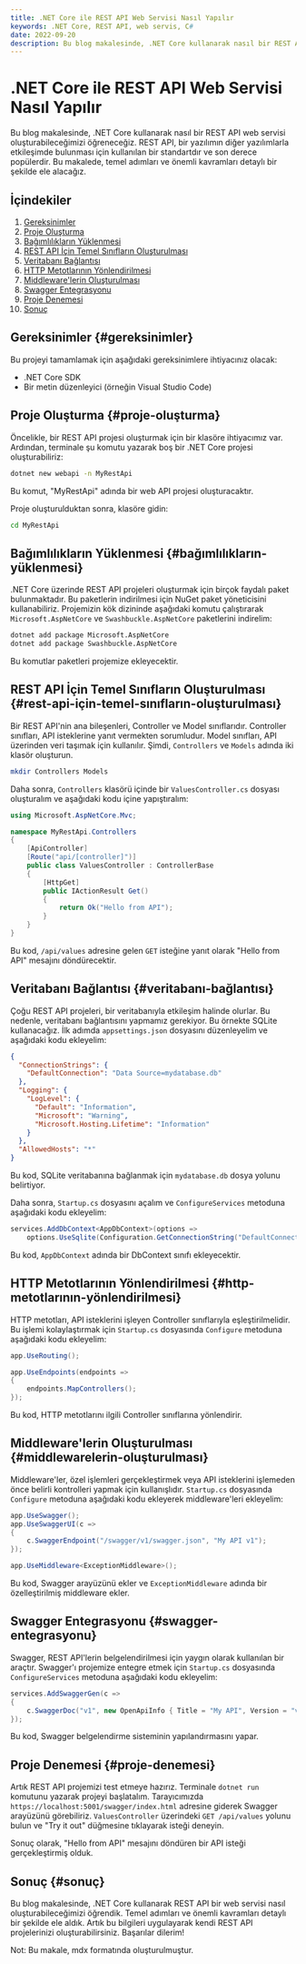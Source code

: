 ```yaml
---
title: .NET Core ile REST API Web Servisi Nasıl Yapılır
keywords: .NET Core, REST API, web servis, C#
date: 2022-09-20
description: Bu blog makalesinde, .NET Core kullanarak nasıl bir REST API web servisi oluşturabileceğimizi öğreneceğiz.
---
```


# .NET Core ile REST API Web Servisi Nasıl Yapılır

Bu blog makalesinde, .NET Core kullanarak nasıl bir REST API web servisi oluşturabileceğimizi öğreneceğiz. REST API, bir yazılımın diğer yazılımlarla etkileşimde bulunması için kullanılan bir standartdır ve son derece popülerdir. Bu makalede, temel adımları ve önemli kavramları detaylı bir şekilde ele alacağız.

## İçindekiler

1. [Gereksinimler](#gereksinimler)
2. [Proje Oluşturma](#proje-oluşturma)
3. [Bağımlılıkların Yüklenmesi](#bağımlılıkların-yüklenmesi)
4. [REST API İçin Temel Sınıfların Oluşturulması](#rest-api-için-temel-sınıfların-oluşturulması)
5. [Veritabanı Bağlantısı](#veritabanı-bağlantısı)
6. [HTTP Metotlarının Yönlendirilmesi](#http-metotlarının-yönlendirilmesi)
7. [Middleware'lerin Oluşturulması](#middlewarelerin-oluşturulması)
8. [Swagger Entegrasyonu](#swagger-entegrasyonu)
9. [Proje Denemesi](#proje-denemesi)
10. [Sonuç](#sonuç)

## Gereksinimler {#gereksinimler}

Bu projeyi tamamlamak için aşağıdaki gereksinimlere ihtiyacınız olacak:

- .NET Core SDK
- Bir metin düzenleyici (örneğin Visual Studio Code)

## Proje Oluşturma {#proje-oluşturma}

Öncelikle, bir REST API projesi oluşturmak için bir klasöre ihtiyacımız var. Ardından, terminale şu komutu yazarak boş bir .NET Core projesi oluşturabiliriz:

```bash
dotnet new webapi -n MyRestApi
```

Bu komut, "MyRestApi" adında bir web API projesi oluşturacaktır.

Proje oluşturulduktan sonra, klasöre gidin:

```bash
cd MyRestApi
```

## Bağımlılıkların Yüklenmesi {#bağımlılıkların-yüklenmesi}

.NET Core üzerinde REST API projeleri oluşturmak için birçok faydalı paket bulunmaktadır. Bu paketlerin indirilmesi için NuGet paket yöneticisini kullanabiliriz. Projemizin kök dizininde aşağıdaki komutu çalıştırarak `Microsoft.AspNetCore` ve `Swashbuckle.AspNetCore` paketlerini indirelim:

```bash
dotnet add package Microsoft.AspNetCore
dotnet add package Swashbuckle.AspNetCore
```

Bu komutlar paketleri projemize ekleyecektir.

## REST API İçin Temel Sınıfların Oluşturulması {#rest-api-için-temel-sınıfların-oluşturulması}

Bir REST API'nin ana bileşenleri, Controller ve Model sınıflarıdır. Controller sınıfları, API isteklerine yanıt vermekten sorumludur. Model sınıfları, API üzerinden veri taşımak için kullanılır. Şimdi, `Controllers` ve `Models` adında iki klasör oluşturun.

```bash
mkdir Controllers Models
```

Daha sonra, `Controllers` klasörü içinde bir `ValuesController.cs` dosyası oluşturalım ve aşağıdaki kodu içine yapıştıralım:

```csharp
using Microsoft.AspNetCore.Mvc;

namespace MyRestApi.Controllers
{
    [ApiController]
    [Route("api/[controller]")]
    public class ValuesController : ControllerBase
    {
        [HttpGet]
        public IActionResult Get()
        {
            return Ok("Hello from API");
        }
    }
}
```

Bu kod, `/api/values` adresine gelen `GET` isteğine yanıt olarak "Hello from API" mesajını döndürecektir.

## Veritabanı Bağlantısı {#veritabanı-bağlantısı}

Çoğu REST API projeleri, bir veritabanıyla etkileşim halinde olurlar. Bu nedenle, veritabanı bağlantısını yapmamız gerekiyor. Bu örnekte SQLite kullanacağız. İlk adımda `appsettings.json` dosyasını düzenleyelim ve aşağıdaki kodu ekleyelim:

```json
{
  "ConnectionStrings": {
    "DefaultConnection": "Data Source=mydatabase.db"
  },
  "Logging": {
    "LogLevel": {
      "Default": "Information",
      "Microsoft": "Warning",
      "Microsoft.Hosting.Lifetime": "Information"
    }
  },
  "AllowedHosts": "*"
}
```

Bu kod, SQLite veritabanına bağlanmak için `mydatabase.db` dosya yolunu belirtiyor.

Daha sonra, `Startup.cs` dosyasını açalım ve `ConfigureServices` metoduna aşağıdaki kodu ekleyelim:

```csharp
services.AddDbContext<AppDbContext>(options =>
    options.UseSqlite(Configuration.GetConnectionString("DefaultConnection")));
```

Bu kod, `AppDbContext` adında bir DbContext sınıfı ekleyecektir. 

## HTTP Metotlarının Yönlendirilmesi {#http-metotlarının-yönlendirilmesi}

HTTP metotları, API isteklerini işleyen Controller sınıflarıyla eşleştirilmelidir. Bu işlemi kolaylaştırmak için `Startup.cs` dosyasında `Configure` metoduna aşağıdaki kodu ekleyelim:

```csharp
app.UseRouting();

app.UseEndpoints(endpoints =>
{
    endpoints.MapControllers();
});
```

Bu kod, HTTP metotlarını ilgili Controller sınıflarına yönlendirir.

## Middleware'lerin Oluşturulması {#middlewarelerin-oluşturulması}

Middleware'ler, özel işlemleri gerçekleştirmek veya API isteklerini işlemeden önce belirli kontrolleri yapmak için kullanışlıdır. `Startup.cs` dosyasında `Configure` metoduna aşağıdaki kodu ekleyerek middleware'leri ekleyelim:

```csharp
app.UseSwagger();
app.UseSwaggerUI(c =>
{
    c.SwaggerEndpoint("/swagger/v1/swagger.json", "My API v1");
});

app.UseMiddleware<ExceptionMiddleware>();
```

Bu kod, Swagger arayüzünü ekler ve `ExceptionMiddleware` adında bir özelleştirilmiş middleware ekler.

## Swagger Entegrasyonu {#swagger-entegrasyonu}

Swagger, REST API'lerin belgelendirilmesi için yaygın olarak kullanılan bir araçtır. Swagger'ı projemize entegre etmek için `Startup.cs` dosyasında `ConfigureServices` metoduna aşağıdaki kodu ekleyelim:

```csharp
services.AddSwaggerGen(c =>
{
    c.SwaggerDoc("v1", new OpenApiInfo { Title = "My API", Version = "v1" });
});
```

Bu kod, Swagger belgelendirme sisteminin yapılandırmasını yapar.

## Proje Denemesi {#proje-denemesi}

Artık REST API projemizi test etmeye hazırız. Terminale `dotnet run` komutunu yazarak projeyi başlatalım. Tarayıcımızda `https://localhost:5001/swagger/index.html` adresine giderek Swagger arayüzünü görebiliriz. `ValuesController` üzerindeki `GET /api/values` yolunu bulun ve "Try it out" düğmesine tıklayarak isteği deneyin.

Sonuç olarak, "Hello from API" mesajını döndüren bir API isteği gerçekleştirmiş olduk.

## Sonuç {#sonuç}

Bu blog makalesinde, .NET Core kullanarak REST API bir web servisi nasıl oluşturabileceğimizi öğrendik. Temel adımları ve önemli kavramları detaylı bir şekilde ele aldık. Artık bu bilgileri uygulayarak kendi REST API projelerinizi oluşturabilirsiniz. Başarılar dilerim!

Not: Bu makale, mdx formatında oluşturulmuştur.